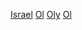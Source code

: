 [[Category:奧林匹克運動會代表團|Israel]]
[[Category:以色列體育國家隊|Ol]]
[[Category:綜合運動會以色列代表團|Oly]]
[[Category:以色列體育|Ol]]